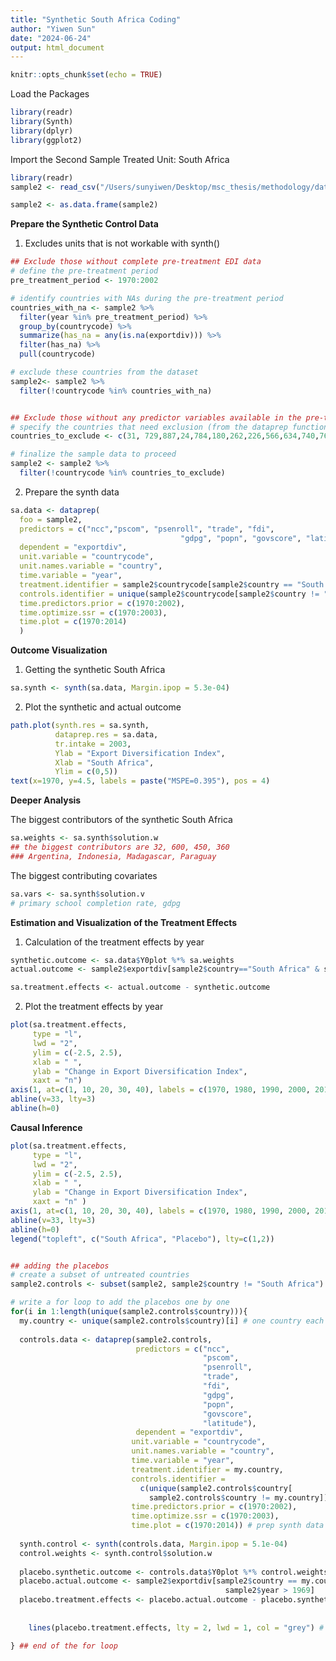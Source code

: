```yaml
---
title: "Synthetic South Africa Coding"
author: "Yiwen Sun"
date: "2024-06-24"
output: html_document
---
```


```r
knitr::opts_chunk$set(echo = TRUE)
```

Load the Packages
```r
library(readr)
library(Synth)
library(dplyr)
library(ggplot2)
```

Import the Second Sample
Treated Unit: South Africa
```r
library(readr)
sample2 <- read_csv("/Users/sunyiwen/Desktop/msc_thesis/methodology/data/3_final_processed_data/sample2_southaf.csv")

sample2 <- as.data.frame(sample2)
```

**Prepare the Synthetic Control Data**

1. Excludes units that is not workable with synth()
```r
## Exclude those without complete pre-treatment EDI data
# define the pre-treatment period
pre_treatment_period <- 1970:2002

# identify countries with NAs during the pre-treatment period
countries_with_na <- sample2 %>%
  filter(year %in% pre_treatment_period) %>%
  group_by(countrycode) %>%
  summarize(has_na = any(is.na(exportdiv))) %>%
  filter(has_na) %>%
  pull(countrycode)

# exclude these countries from the dataset
sample2<- sample2 %>%
  filter(!countrycode %in% countries_with_na)


## Exclude those without any predictor variables available in the pre-treatment period
# specify the countries that need exclusion (from the dataprep function)
countries_to_exclude <- c(31, 729,887,24,784,180,262,226,566,634,740,762,860,894,192, 4, 116, 414, 68, 52, 834, 418,524, 558, 792)

# finalize the sample data to proceed
sample2 <- sample2 %>%
  filter(!countrycode %in% countries_to_exclude)
```


2. Prepare the synth data
```r
sa.data <- dataprep(
  foo = sample2,
  predictors = c("ncc","pscom", "psenroll", "trade", "fdi", 
                                      "gdpg", "popn", "govscore", "latitude"),
  dependent = "exportdiv",
  unit.variable = "countrycode",
  unit.names.variable = "country",
  time.variable = "year",
  treatment.identifier = sample2$countrycode[sample2$country == "South Africa"][1],
  controls.identifier = unique(sample2$countrycode[sample2$country != "South Africa"]),
  time.predictors.prior = c(1970:2002),
  time.optimize.ssr = c(1970:2003),
  time.plot = c(1970:2014)
  )
```

**Outcome Visualization**

1. Getting the synthetic South Africa
```r
sa.synth <- synth(sa.data, Margin.ipop = 5.3e-04)
```

2. Plot the synthetic and actual outcome
```r
path.plot(synth.res = sa.synth,
          dataprep.res = sa.data,
          tr.intake = 2003,
          Ylab = "Export Diversification Index",
          Xlab = "South Africa",
          Ylim = c(0,5))
text(x=1970, y=4.5, labels = paste("MSPE=0.395"), pos = 4)
```


**Deeper Analysis**

The biggest contributors of the synthetic South Africa
```r
sa.weights <- sa.synth$solution.w
## the biggest contributors are 32, 600, 450, 360
### Argentina, Indonesia, Madagascar, Paraguay
```

The biggest contributing covariates
```r
sa.vars <- sa.synth$solution.v
# primary school completion rate, gdpg
```


**Estimation and Visualization of the Treatment Effects**

1. Calculation of the treatment effects by year
```r
synthetic.outcome <- sa.data$Y0plot %*% sa.weights
actual.outcome <- sample2$exportdiv[sample2$country=="South Africa" & sample2$year>1969]

sa.treatment.effects <- actual.outcome - synthetic.outcome
```

2. Plot the treatment effects by year
```r
plot(sa.treatment.effects,
     type = "l",
     lwd = "2",
     ylim = c(-2.5, 2.5),
     xlab = " ",
     ylab = "Change in Export Diversification Index",
     xaxt = "n")
axis(1, at=c(1, 10, 20, 30, 40), labels = c(1970, 1980, 1990, 2000, 2010))
abline(v=33, lty=3)
abline(h=0)
```


**Causal Inference**

```r
plot(sa.treatment.effects,
     type = "l",
     lwd = "2",
     ylim = c(-2.5, 2.5),
     xlab = " ",
     ylab = "Change in Export Diversification Index",
     xaxt = "n" )
axis(1, at=c(1, 10, 20, 30, 40), labels = c(1970, 1980, 1990, 2000, 2010))
abline(v=33, lty=3)
abline(h=0)
legend("topleft", c("South Africa", "Placebo"), lty=c(1,2))


## adding the placebos
# create a subset of untreated countries
sample2.controls <- subset(sample2, sample2$country != "South Africa")

# write a for loop to add the placebos one by one
for(i in 1:length(unique(sample2.controls$country))){
  my.country <- unique(sample2.controls$country)[i] # one country each time
  
  controls.data <- dataprep(sample2.controls,
                            predictors = c("ncc",
                                           "pscom", 
                                           "psenroll",
                                           "trade", 
                                           "fdi",
                                           "gdpg", 
                                           "popn", 
                                           "govscore", 
                                           "latitude"),
                            dependent = "exportdiv",
                           unit.variable = "countrycode",
                           unit.names.variable = "country",
                           time.variable = "year",
                           treatment.identifier = my.country,
                           controls.identifier = 
                             c(unique(sample2.controls$country[
                               sample2.controls$country != my.country])),
                           time.predictors.prior = c(1970:2002),
                           time.optimize.ssr = c(1970:2003),
                           time.plot = c(1970:2014)) # prep synth data for control group
  
  synth.control <- synth(controls.data, Margin.ipop = 5.1e-04)
  control.weights <- synth.control$solution.w
  
  placebo.synthetic.outcome <- controls.data$Y0plot %*% control.weights
  placebo.actual.outcome <- sample2$exportdiv[sample2$country == my.country & 
                                                sample2$year > 1969]
  placebo.treatment.effects <- placebo.actual.outcome - placebo.synthetic.outcome # estimate the treatment effects for the placebo units
  
 
    lines(placebo.treatment.effects, lty = 2, lwd = 1, col = "grey") # plot the placebo units

} ## end of the for loop
```





